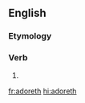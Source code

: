 ==English==

===Etymology===
{{suffix|adore|eth|lang=en}}

===Verb===
{{head|en|verb form}}

# {{en-archaic third-person singular of|adore}}

[[fr:adoreth]]
[[hi:adoreth]]